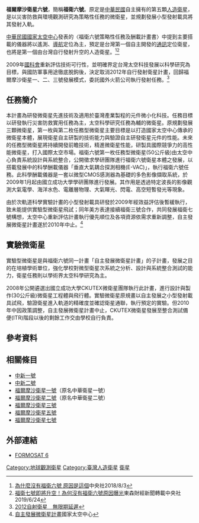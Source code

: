 {{Infobox Spacecraft|
|Name = 福爾摩沙衛星六號
|Official_name = 福爾摩沙衛星六
|Image = 
|Organization =[[國家太空中心_(中華民國)|國家太空中心]]
|Major_Contractors = 
|Mission_Type = 
|Satellite_Of = [[地球|地球]]
|Launch =  預定2012年（計畫終止）
|Launch_Vehicle = 
|Decay = 
|Mission_Duration =
|Mass = 50 kg
|NSSDC_ID =  
|Webpage =  
|Semimajor_Axis = 
|Eccentricity =  
|Inclination =
|Orbital_Period =
|Apoapsis = 
|Periapsis =  
|Orbits = 
|-
}}
'''福爾摩沙衛星六號'''，簡稱'''福衛六號'''。原定是[[中華民國|中華民國]]自主擁有的第五顆[[人造衛星|人造衛星]]，是以災害防救與環境觀測研究為策略性任務的微衛星，並規劃發展小型發射載具將其發射入軌。

[[中華民國國家太空中心|中華民國國家太空中心]]發表的〈福衛六號策略性任務及酬載計畫書〉中提到主要搭載的儀器將以遙測、[[導航|導航]]定位為主，預定是台灣第一個自主開發的[[通訊|通訊]]定位衛星，也將是第一個由台灣自行發射升空的人造衛星。<ref>[https://www.cna.com.tw/news/firstnews/201808030048.aspx 為什麼沒有福衛六號 原因是這個]中央社2018/8/3</ref><ref>[https://web.archive.org/web/20220429050746/https://fnc.ebc.net.tw/fncnews/headline/84643 福衛七號即將升空！為何沒有福衛六號原因曝光]東森財經新聞轉載中央社2019/6/24</ref>

2009年[[國科會|國科會]]重新評估技術可行性，並明確界定台灣太空科技發展以科學研究為目標，與國防軍事用途徹底脫鉤後，決定取消2012年自行發射衛星計畫，回歸福爾摩沙衛星一、二、三號發展模式，委託國外火箭公司執行發射任務。<ref>[https://web.archive.org/web/20091126042218/http://news.chinatimes.com/2007Cti/2007Cti-News/2007Cti-News-Content/0,4521,50103428+112009112300069,00.html 2012自射衛星　無限期延遲]</ref>

==任務簡介==
本計畫為研發微衛星先進技術及適用於臺灣產業製程的元件微小化科技。任務目標以研發執行災害防救實用任務為主，太空科學研究任務為輔的微衛星。原規劃發展三顆微衛星，第一枚與第二枚任務型微衛星主要目標是以打造國家太空中心傳承的微衛星本體，展現衛星自主研製的技術能力與驗證自主研發衛星元件的性能。未來的任務型微衛星將持續開發前瞻技術，精進微衛星性能，研製具國際競爭力的高性能微衛星，打入國際太空市場。福衛六號第一枚任務型微衛星(50公斤級)由太空中心負責系統設計與系統整合，公開徵求學研團隊進行福衛六號衛星本體之發展，以搭載發展中的科學酬載儀器「垂直大氣耦合探測相機(E-VAC)」，執行福衛六號任務。此科學酬載儀器是一套以微型CMOS感測器為基礎的多色影像擷取系統，於2009年1月起由國立成功大學學研團隊進行發展。其作用是透過特定波長的影像觀測大氣電學、海洋水色、電離層物理、大氣暉光、閃電、高空短暫發光等現象。

由於次軌道科學實驗計畫的小型發射載具研發於2009年經效益評估後暫緩執行，致未能提供實驗型微衛星飛試；同年美方表達接續福衛三號合作，共同發展福衛七號構想，太空中心重新評估計畫執行優先順位及各項資源依需求重新調整，自主發展微衛星計畫遂於2010年中止。<ref>[https://web.archive.org/web/20200310080938/https://www.nspo.narl.org.tw/tw2015/projects/Other/SDM.html 自主發展微衛星計畫]國家太空中心</ref>

==實驗微衛星==
實驗型微衛星是與福衛六號同一計畫「自主發展微衛星計畫」的子計畫，發展之目的在培植學術單位，強化學校對微型衛星次系統之分析、設計與系統整合測試的能力，衛星任務則以學術界太空科學研究為主。

2008年公開遴選出國立成功大學CKUTEX微衛星團隊執行此計畫，進行設計與製作(30公斤級)微衛星工程體與飛行體。實驗微衛星原規畫以自主發展之小型發射載具試飛，驗證衛星進入軌道的精確度並確認衛星通聯，執行預定的實驗。但2010年中因政策調整，自主發展微衛星計畫中止，CKUTEX微衛星發展至整合測試備便(ITR)階段以後的剩餘工作交由學校自行負責。

==參考資料==
{{reflist}}
==相關條目==
*[[中新一號|中新一號]]
*[[中新二號|中新二號]]
*[[福爾摩沙衛星一號|福爾摩沙衛星一號]]（原名中華衛星一號）
*[[福爾摩沙衛星二號|福爾摩沙衛星二號]]（原名中華衛星二號） 
*[[福爾摩沙衛星三號|福爾摩沙衛星三號]]
*[[福爾摩沙衛星五號|福爾摩沙衛星五號]]
*[[福爾摩沙衛星七號|福爾摩沙衛星七號]]

== 外部連結 ==
*[https://space.skyrocket.de/doc_sdat/formosat-6.htm FORMOSAT 6]

{{臺灣太空計畫}}
[[Category:地球觀測衛星|Category:地球觀測衛星]]
[[Category:臺灣人造衛星|Category:臺灣人造衛星]]
[[Category:国家太空中心|衛星]]